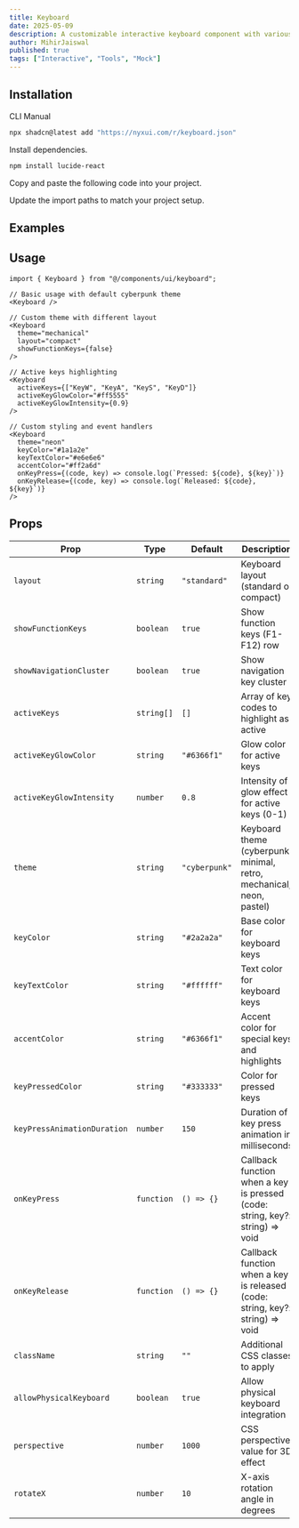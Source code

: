```yaml
---
title: Keyboard
date: 2025-05-09
description: A customizable interactive keyboard component with various themes, layouts, and animation options.
author: MihirJaiswal
published: true
tags: ["Interactive", "Tools", "Mock"]
---
```


<ComponentPreview name="keyboard-demo" />

## Installation

<Tabs defaultValue="cli">

<TabsList>
  <TabsTrigger value="cli">CLI</TabsTrigger>
  <TabsTrigger value="manual">Manual</TabsTrigger>
</TabsList>
<TabsContent value="cli">

```bash
npx shadcn@latest add "https://nyxui.com/r/keyboard.json"
```

</TabsContent>

<TabsContent value="manual">

<Steps>

<Step>Install dependencies.</Step>

```bash
npm install lucide-react
```

<Step>Copy and paste the following code into your project.</Step>

<ComponentSource name="keyboard" />

<Step>Update the import paths to match your project setup.</Step>

</Steps>

</TabsContent>

</Tabs>

## Examples

<ComponentPreview name="keyboard-demo1" />

## Usage

```tsx
import { Keyboard } from "@/components/ui/keyboard";
```

```tsx
// Basic usage with default cyberpunk theme
<Keyboard />

// Custom theme with different layout
<Keyboard
  theme="mechanical"
  layout="compact"
  showFunctionKeys={false}
/>

// Active keys highlighting
<Keyboard
  activeKeys={["KeyW", "KeyA", "KeyS", "KeyD"]}
  activeKeyGlowColor="#ff5555"
  activeKeyGlowIntensity={0.9}
/>

// Custom styling and event handlers
<Keyboard
  theme="neon"
  keyColor="#1a1a2e"
  keyTextColor="#e6e6e6"
  accentColor="#ff2a6d"
  onKeyPress={(code, key) => console.log(`Pressed: ${code}, ${key}`)}
  onKeyRelease={(code, key) => console.log(`Released: ${code}, ${key}`)}
/>
```

## Props

| Prop                        | Type       | Default       | Description                                                                   |
| --------------------------- | ---------- | ------------- | ----------------------------------------------------------------------------- |
| `layout`                    | `string`   | `"standard"`  | Keyboard layout (standard or compact)                                         |
| `showFunctionKeys`          | `boolean`  | `true`        | Show function keys (F1-F12) row                                               |
| `showNavigationCluster`     | `boolean`  | `true`        | Show navigation key cluster                                                   |
| `activeKeys`                | `string[]` | `[]`          | Array of key codes to highlight as active                                     |
| `activeKeyGlowColor`        | `string`   | `"#6366f1"`   | Glow color for active keys                                                    |
| `activeKeyGlowIntensity`    | `number`   | `0.8`         | Intensity of glow effect for active keys (0-1)                                |
| `theme`                     | `string`   | `"cyberpunk"` | Keyboard theme (cyberpunk, minimal, retro, mechanical, neon, pastel)          |
| `keyColor`                  | `string`   | `"#2a2a2a"`   | Base color for keyboard keys                                                  |
| `keyTextColor`              | `string`   | `"#ffffff"`   | Text color for keyboard keys                                                  |
| `accentColor`               | `string`   | `"#6366f1"`   | Accent color for special keys and highlights                                  |
| `keyPressedColor`           | `string`   | `"#333333"`   | Color for pressed keys                                                        |
| `keyPressAnimationDuration` | `number`   | `150`         | Duration of key press animation in milliseconds                               |
| `onKeyPress`                | `function` | `() => {}`    | Callback function when a key is pressed (code: string, key?: string) => void  |
| `onKeyRelease`              | `function` | `() => {}`    | Callback function when a key is released (code: string, key?: string) => void |
| `className`                 | `string`   | `""`          | Additional CSS classes to apply                                               |
| `allowPhysicalKeyboard`     | `boolean`  | `true`        | Allow physical keyboard integration                                           |
| `perspective`               | `number`   | `1000`        | CSS perspective value for 3D effect                                           |
| `rotateX`                   | `number`   | `10`          | X-axis rotation angle in degrees                                              |
